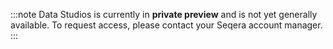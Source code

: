 :::note
Data Studios is currently in **private preview** and is not yet generally available. To request access, please contact your Seqera account manager.
:::
